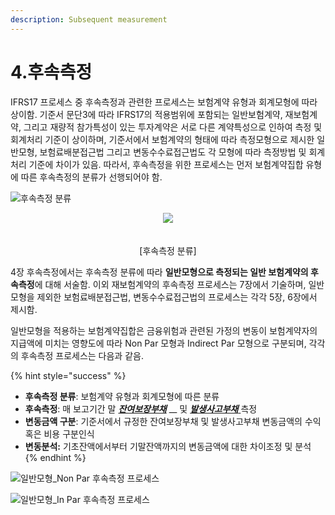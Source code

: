 ```yaml
---
description: Subsequent measurement
---
```


# 4.후속측정

IFRS17 프로세스 중 후속측정과 관련한 프로세스는 보험계약 유형과 회계모형에 따라 상이함. 기준서 문단3에 따라 IFRS17의 적용범위에 포함되는 일반보험계약, 재보험계약, 그리고 재량적 참가특성이 있는 투자계약은 서로 다른 계약특성으로 인하여 측정 및 회계처리 기준이 상이하며, 기준서에서 보험계약의 형태에 따라 측정모형으로 제시한 일반모형, 보험료배분접근법 그리고 변동수수료접근법도 각 모형에 따라 측정방법 및 회계처리 기준에 차이가 있음. 따라서, 후속측정을 위한 프로세스는 먼저 보험계약집합 유형에 따른 후속측정의 분류가 선행되어야 함. &#x20;

![후속측정 분류](<../.gitbook/assets/표 변경.png>)

<center><Image src="/ifrs/pic3-1.png" width={700} /></center>
<br></br>
<DataTableDemo />
<center> [후속측정 분류] </center>


4장 후속측정에서는 후속측정 분류에 따라 **일반모형으로 측정되는 일반 보험계약의 후속측정**에 대해 서술함. 이외 재보험계약의 후속측정 프로세스는  7장에서 기술하며, 일반모형을 제외한 보험료배분접근법, 변동수수료접근법의 프로세스는 각각 5장, 6장에서 제시함. &#x20;

일반모형을 적용하는 보험계약집합은 금융위험과 관련된 가정의 변동이 보험계약자의 지급액에 미치는 영향도에 따라 Non Par 모형과 Indirect Par 모형으로 구분되며, 각각의 후속측정 프로세스는 다음과 같음. &#x20;

{% hint style="success" %}
* **후속측정 분류**: 보험계약 유형과 회계모형에 따른 분류&#x20;
* **후속측정**: 매 보고기간 말 [_**잔여보장부채**_](4.1./4.1.1.md#undefined) __ 및 [_**발생사고부채**_ ](4.1./4.1.1.md#undefined-1)측정
* **변동금액 구분**: 기준서에서 규정한 잔여보장부채 및 발생사고부채 변동금액의 수익 혹은 비용 구분인식&#x20;
* **변동분석:** 기초잔액에서부터 기말잔액까지의 변동금액에 대한 차이조정 및 분석 &#x20;
{% endhint %}

![일반모형\_Non Par 후속측정 프로세스](../.gitbook/assets/그림4-1.png)

![일반모형\_In Par 후속측정 프로세스](../.gitbook/assets/그림4-2\_2.png)
